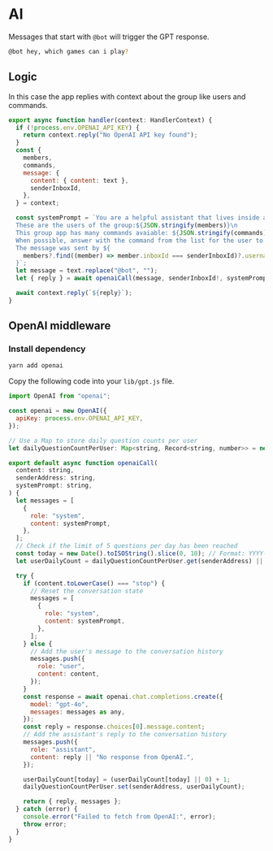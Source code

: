 # AI

Messages that start with `@bot` will trigger the GPT response.

```bash [cmd]
@bot hey, which games can i play?
```

## Logic

In this case the app replies with context about the group like users and commands.

```jsx [src/handler/gpt.ts]
export async function handler(context: HandlerContext) {
  if (!process.env.OPENAI_API_KEY) {
    return context.reply("No OpenAI API key found");
  }
  const {
    members,
    commands,
    message: {
      content: { content: text },
      senderInboxId,
    },
  } = context;

  const systemPrompt = `You are a helpful assistant that lives inside a web3 messaging group.\n
  These are the users of the group:${JSON.stringify(members)}\n
  This group app has many commands avaiable: ${JSON.stringify(commands)}\n
  When possible, answer with the command from the list for the user to perform. put this command in a new line\n
  The message was sent by ${
    members?.find((member) => member.inboxId === senderInboxId)?.username
  }`;
  let message = text.replace("@bot", "");
  let { reply } = await openaiCall(message, senderInboxId!, systemPrompt);

  await context.reply(`${reply}`);
}
```

## OpenAI middleware

### Install dependency

```bash [cmd]
yarn add openai
```

Copy the following code into your `lib/gpt.js` file.

```jsx [src/lib/gpt.js]
import OpenAI from "openai";

const openai = new OpenAI({
  apiKey: process.env.OPENAI_API_KEY,
});

// Use a Map to store daily question counts per user
let dailyQuestionCountPerUser: Map<string, Record<string, number>> = new Map();

export default async function openaiCall(
  content: string,
  senderAddress: string,
  systemPrompt: string,
) {
  let messages = [
    {
      role: "system",
      content: systemPrompt,
    },
  ];
  // Check if the limit of 5 questions per day has been reached
  const today = new Date().toISOString().slice(0, 10); // Format: YYYY-MM-DD
  let userDailyCount = dailyQuestionCountPerUser.get(senderAddress) || {};

  try {
    if (content.toLowerCase() === "stop") {
      // Reset the conversation state
      messages = [
        {
          role: "system",
          content: systemPrompt,
        },
      ];
    } else {
      // Add the user's message to the conversation history
      messages.push({
        role: "user",
        content: content,
      });
    }
    const response = await openai.chat.completions.create({
      model: "gpt-4o",
      messages: messages as any,
    });
    const reply = response.choices[0].message.content;
    // Add the assistant's reply to the conversation history
    messages.push({
      role: "assistant",
      content: reply || "No response from OpenAI.",
    });

    userDailyCount[today] = (userDailyCount[today] || 0) + 1;
    dailyQuestionCountPerUser.set(senderAddress, userDailyCount);

    return { reply, messages };
  } catch (error) {
    console.error("Failed to fetch from OpenAI:", error);
    throw error;
  }
}
```
